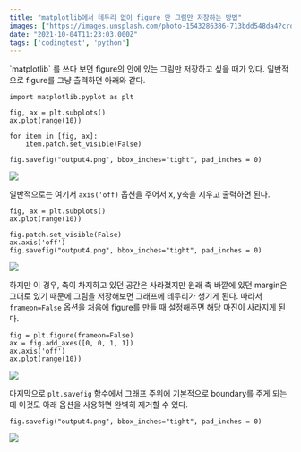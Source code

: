```yaml
---
title: "matplotlib에서 테두리 없이 figure 안 그림만 저장하는 방법"
images: ["https://images.unsplash.com/photo-1543286386-713bdd548da4?crop=entropy&cs=tinysrgb&fit=max&fm=jpg&ixid=MnwxMTc3M3wwfDF8c2VhcmNofDF8fGNoYXJ0fGVufDB8fHx8MTYzMzM0NzM1OA&ixlib=rb-1.2.1&q=80&w=2000"]
date: "2021-10-04T11:23:03.000Z"
tags: ['codingtest', 'python']
---
```


<TOCInline toc={props.toc} asDisclosure />
`matplotlib` 를 쓰다 보면 figure의 안에 있는 그림만 저장하고 싶을 때가 있다. 일반적으로 figure를 그냥 출력하면 아래와 같다.

```
import matplotlib.pyplot as plt

fig, ax = plt.subplots()
ax.plot(range(10))

for item in [fig, ax]:
    item.patch.set_visible(False)

fig.savefig("output4.png", bbox_inches="tight", pad_inches = 0)
```

![](/static/images/2021/10/output1.jpg)

일반적으로는 여기서 `axis('off)` 옵션을 주어서 x, y축을 지우고 출력하면 된다.

```
fig, ax = plt.subplots()
ax.plot(range(10))

fig.patch.set_visible(False)
ax.axis('off')
fig.savefig("output4.png", bbox_inches="tight", pad_inches = 0)
```

![](/static/images/2021/10/output2.jpg)

하지만 이 경우, 축이 차지하고 있던 공간은 사라졌지만 원래 축 바깥에 있던 margin은 그대로 있기 때문에 그림을 저장해보면 그래프에 테두리가 생기게 된다. 따라서 `frameon=False` 옵션을 처음에 figure를 만들 때 설정해주면 해당 마진이 사라지게 된다.

```
fig = plt.figure(frameon=False)
ax = fig.add_axes([0, 0, 1, 1])
ax.axis('off')
ax.plot(range(10))
```

![](/static/images/2021/10/output3.jpg)

마지막으로 `plt.savefig` 함수에서 그래프 주위에 기본적으로 boundary를 주게 되는데 이것도 아래 옵션을 사용하면 완벽히 제거할 수 있다.

```
fig.savefig("output4.png", bbox_inches="tight", pad_inches = 0)
```

![](/static/images/2021/10/output4.jpg)

